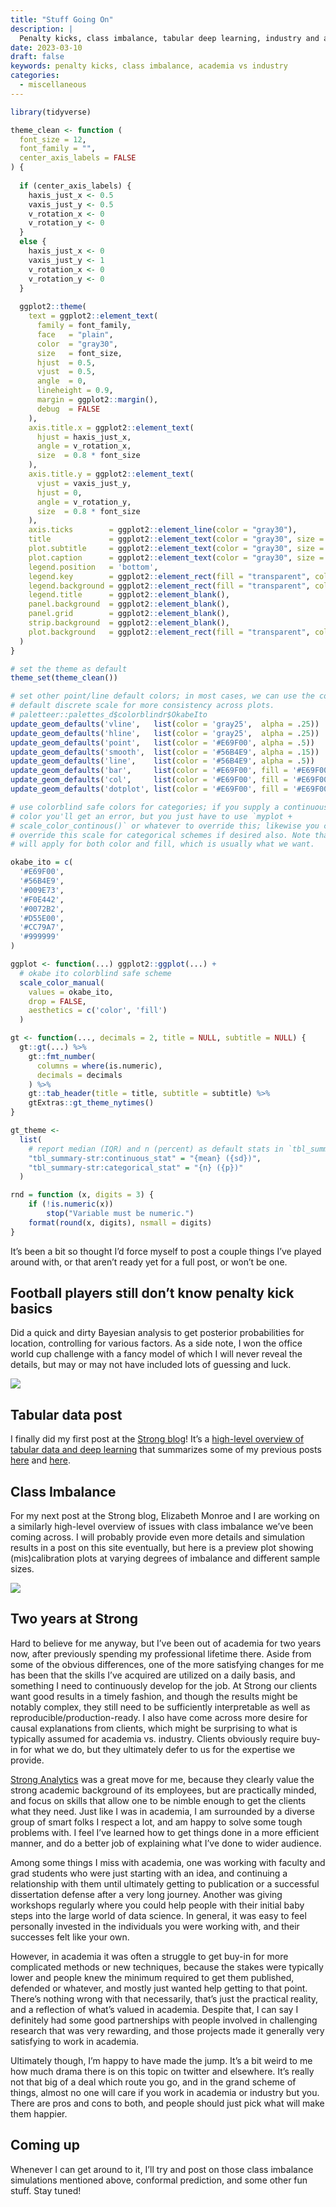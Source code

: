 ```yaml
---
title: "Stuff Going On"
description: |
  Penalty kicks, class imbalance, tabular deep learning, industry and academia
date: 2023-03-10
draft: false
keywords: penalty kicks, class imbalance, academia vs industry
categories:
  - miscellaneous
---
```


```r
library(tidyverse)

theme_clean <- function (
  font_size = 12,
  font_family = "",
  center_axis_labels = FALSE
) {
  
  if (center_axis_labels) {
    haxis_just_x <- 0.5
    vaxis_just_y <- 0.5
    v_rotation_x <- 0
    v_rotation_y <- 0
  }
  else {
    haxis_just_x <- 0
    vaxis_just_y <- 1
    v_rotation_x <- 0
    v_rotation_y <- 0
  }
  
  ggplot2::theme(
    text = ggplot2::element_text(
      family = font_family,
      face   = "plain",
      color  = "gray30",
      size   = font_size,
      hjust  = 0.5,
      vjust  = 0.5,
      angle  = 0,
      lineheight = 0.9,
      margin = ggplot2::margin(),
      debug  = FALSE
    ),
    axis.title.x = ggplot2::element_text(
      hjust = haxis_just_x,
      angle = v_rotation_x,
      size  = 0.8 * font_size
    ),
    axis.title.y = ggplot2::element_text(
      vjust = vaxis_just_y,
      hjust = 0,
      angle = v_rotation_y,
      size  = 0.8 * font_size
    ),
    axis.ticks        = ggplot2::element_line(color = "gray30"),
    title             = ggplot2::element_text(color = "gray30", size = font_size * 1.25),
    plot.subtitle     = ggplot2::element_text(color = "gray30", size = font_size * .75, hjust = 0),
    plot.caption      = ggplot2::element_text(color = "gray30", size = font_size * .5, hjust = 0),
    legend.position   = 'bottom', 
    legend.key        = ggplot2::element_rect(fill = "transparent", color = NA),
    legend.background = ggplot2::element_rect(fill = "transparent", color = NA),
    legend.title      = ggplot2::element_blank(), 
    panel.background  = ggplot2::element_blank(),
    panel.grid        = ggplot2::element_blank(),
    strip.background  = ggplot2::element_blank(),
    plot.background   = ggplot2::element_rect(fill = "transparent", color = NA),
  )
}

# set the theme as default
theme_set(theme_clean())

# set other point/line default colors; in most cases, we can use the color from
# default discrete scale for more consistency across plots.
# paletteer::palettes_d$colorblindr$OkabeIto
update_geom_defaults('vline',   list(color = 'gray25',  alpha = .25))  # vlines and hlines are typically not attention grabbers so set alpha
update_geom_defaults('hline',   list(color = 'gray25',  alpha = .25))  # usually a zero marker
update_geom_defaults('point',   list(color = '#E69F00', alpha = .5))   # alpha as usually there are many points
update_geom_defaults('smooth',  list(color = '#56B4E9', alpha = .15))
update_geom_defaults('line',    list(color = '#56B4E9', alpha = .5))
update_geom_defaults('bar',     list(color = '#E69F00', fill = '#E69F00'))  
update_geom_defaults('col',     list(color = '#E69F00', fill = '#E69F00'))
update_geom_defaults('dotplot', list(color = '#E69F00', fill = '#E69F00'))

# use colorblind safe colors for categories; if you supply a continuous value to
# color you'll get an error, but you just have to use `myplot +
# scale_color_continous()` or whatever to override this; likewise you can always
# override this scale for categorical schemes if desired also. Note that this
# will apply for both color and fill, which is usually what we want.

okabe_ito = c(
  '#E69F00',
  '#56B4E9',
  '#009E73',
  '#F0E442',
  '#0072B2',
  '#D55E00',
  '#CC79A7',
  '#999999'
)

ggplot <- function(...) ggplot2::ggplot(...) + 
  # okabe ito colorblind safe scheme
  scale_color_manual(
    values = okabe_ito,
    drop = FALSE,
    aesthetics = c('color', 'fill')
  )

gt <- function(..., decimals = 2, title = NULL, subtitle = NULL) {
  gt::gt(...) %>% 
    gt::fmt_number(
      columns = where(is.numeric),
      decimals = decimals
    ) %>% 
    gt::tab_header(title = title, subtitle = subtitle) %>% 
    gtExtras::gt_theme_nytimes()
}

gt_theme <-   
  list(
    # report median (IQR) and n (percent) as default stats in `tbl_summary()`
    "tbl_summary-str:continuous_stat" = "{mean} ({sd})",
    "tbl_summary-str:categorical_stat" = "{n} ({p})"
  )

rnd = function (x, digits = 3) {
    if (!is.numeric(x)) 
        stop("Variable must be numeric.")
    format(round(x, digits), nsmall = digits)
}
```

It's been a bit so thought I'd force myself to post a couple things I've played around with, or that aren't ready yet for a full post, or won't be one.

## Football players still don't know penalty kick basics

Did a quick and dirty Bayesian analysis to get posterior probabilities for location, controlling for various factors. As a side note, I won the office world cup challenge with a fancy model of which I will never reveal the details, but may or may not have included lots of guessing and luck.

![](../../img/world_cup_penalty_bayes.jpg)

## Tabular data post

I finally did my first post at the [Strong blog](https://www.strong.io/blog/)! It's a [high-level overview of tabular data and deep learning](https://www.strong.io/blog/deep-learning-for-tabular-data-an-overview) that summarizes some of my previous posts [here](https://m-clark.github.io/posts/2022-04-01-more-dl-for-tabular/) and [here](https://m-clark.github.io/posts/2021-07-15-dl-for-tabular/).

## Class Imbalance

For my next post at the Strong blog, Elizabeth Monroe and I are working on a similarly high-level overview of issues with class imbalance we've been coming across. I will probably provide even more details and simulation results in a post on this site eventually, but here is a preview plot showing (mis)calibration plots at varying degrees of imbalance and different sample sizes.

![](../../img/calibration_plot_default_avg.png)

## Two years at Strong

Hard to believe for me anyway, but I've been out of academia for two years now, after previously spending my professional lifetime there. Aside from some of the obvious differences, one of the more satisfying changes for me has been that the skills I've acquired are utilized on a daily basis, and something I need to continuously develop for the job. At Strong our clients want good results in a timely fashion, and though the results might be notably complex, they still need to be sufficiently interpretable as well as reproducible/production-ready. I also have come across more desire for causal explanations from clients, which might be surprising to what is typically assumed for academia vs. industry. Clients obviously require buy-in for what we do, but they ultimately defer to us for the expertise we provide.

[Strong Analytics](https://www.strong.io/) was a great move for me, because they clearly value the strong academic background of its employees, but are practically minded, and focus on skills that allow one to be nimble enough to get the clients what they need. Just like I was in academia, I am surrounded by a diverse group of smart folks I respect a lot, and am happy to solve some tough problems with. I feel I've learned how to get things done in a more efficient manner, and do a better job of explaining what I've done to wider audience.

Among some things I miss with academia, one was working with faculty and grad students who were just starting with an idea, and continuing a relationship with them until ultimately getting to publication or a successful dissertation defense after a very long journey. Another was giving workshops regularly where you could help people with their initial baby steps into the large world of data science. In general, it was easy to feel personally invested in the individuals you were working with, and their successes felt like your own.

However, in academia it was often a struggle to get buy-in for more complicated methods or new techniques, because the stakes were typically lower and people knew the minimum required to get them published, defended or whatever, and mostly just wanted help getting to that point. There's nothing wrong with that necessarily, that's just the practical reality, and a reflection of what's valued in academia. Despite that, I can say I definitely had some good partnerships with people involved in challenging research that was very rewarding, and those projects made it generally very satisfying to work in academia.

Ultimately though, I'm happy to have made the jump. It's a bit weird to me how much drama there is on this topic on twitter and elsewhere. It's really not that big of a deal which route you go, and in the grand scheme of things, almost no one will care if you work in academia or industry but you. There are pros and cons to both, and people should just pick what will make them happier.

## Coming up

Whenever I can get around to it, I'll try and post on those class imbalance simulations mentioned above, conformal prediction, and some other fun stuff. Stay tuned!
